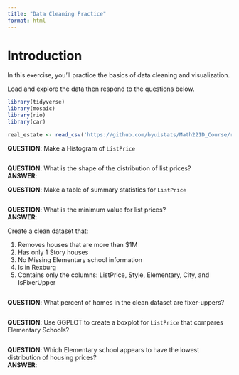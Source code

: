 ```yaml
---
title: "Data Cleaning Practice"
format: html
---
```


# Introduction

In this exercise, you'll practice the basics of data cleaning and visualization.  

Load and explore the data then respond to the questions below.  


```r
library(tidyverse)
library(mosaic)
library(rio)
library(car)

real_estate <- read_csv('https://github.com/byuistats/Math221D_Course/raw/refs/heads/main/Data/MadisonCountyRealEstateA.csv')

```

__QUESTION__:  Make a Histogram of `ListPrice`

```r


```

__QUESTION__:  What is the shape of the distribution of list prices?  
__ANSWER__:  


__QUESTION__:  Make a table of summary statistics for `ListPrice`

```r


```



__QUESTION__:  What is the minimum value for list prices?  
__ANSWER__:  



Create a clean dataset that:

  1. Removes houses that are more than $1M
  2. Has only 1 Story houses
  3. No Missing Elementary school information
  4. Is in Rexburg
  5. Contains only the columns: ListPrice, Style, Elementary, City, and IsFixerUpper
  
  
```r


```


__QUESTION__:  What percent of homes in the clean dataset are fixer-uppers?

```r



```

__QUESTION__:  Use GGPLOT to create a boxplot for `ListPrice` that compares Elementary Schools?  


```r



```


__QUESTION__:  Which Elementary school appears to have the lowest distribution of housing prices?  
__ANSWER__:  
